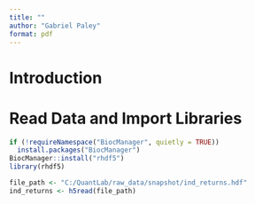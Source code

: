 ```yaml
---
title: ""
author: "Gabriel Paley"
format: pdf
---
```


# Introduction

# Read Data and Import Libraries

```r
if (!requireNamespace("BiocManager", quietly = TRUE))
  install.packages("BiocManager")
BiocManager::install("rhdf5")
library(rhdf5)

file_path <- "C:/QuantLab/raw_data/snapshot/ind_returns.hdf"
ind_returns <- h5read(file_path)
```

